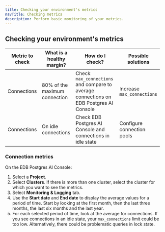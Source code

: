 ```yaml
---
title: Checking your environment's metrics 
navTitle: Checking metrics
description: Perform basic monitoring of your metrics. 
---
```


## Checking your environment's metrics

| Metric to check | What is a healthy margin?     | How do I check?                                                                       | Possible solutions         |
|-----------------|-------------------------------|---------------------------------------------------------------------------------------|----------------------------|
| Connections     | 80% of the maximum connection | Check `max_connections` and compare to average connections on EDB Postgres AI Console | Increase `max_connections` |
| Connections     | On idle connections           | Check EDB Postgres AI Console and connections in idle state                           | Configure connection pools |

### Connection metrics

On the EDB Postgres AI Console: 

1.  Select a **Project**. 
1.  Select **Clusters**. If there is more than one cluster, select the cluster for which you want to see the metrics. 
1.  Select **Monitoring & Logging** tab.
1.  Use the **Start date** and **End date** to display the average values for a period of time. Start by looking at the first month, then the last three months, the last six months and the last year. 
1.  For each selected period of time, look at the average for connections.
    If you see connections in an idle state, your `max_connections` limit could be too low. Alternatively, there could be problematic queries in lock state.  




